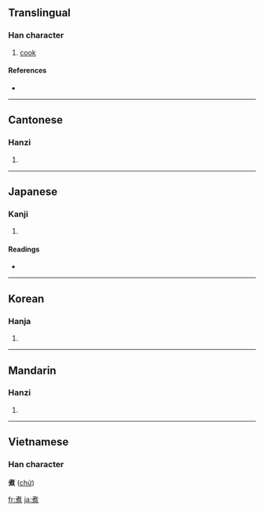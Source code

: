{{also|煑}}
==Translingual==

===Han character===
{{Han char|rn=86|rad=火|as=08|sn=12|four=4433<sub>6</sub>|canj=十日火 (JAF)}}

# [[cook]]

====References====
* {{Han ref|kx=0678.161|dkj=19165|dj=1087.170|hdz=32211.110|uh=716E|ud=29038|bh=B54E|bd=46414}}

----

==Cantonese==

===Hanzi===
{{yue-hanzi|jyut=|y=jyu2}}

# {{defn|Cantonese}}

----

==Japanese==

===Kanji===
{{ja-kanji|grade=c|rs=火08}}

# {{defn|Japanese}}

====Readings====
* {{ja-readings|on=[[しゃ]] (sha), [[しょ]] (sho)|kun=[[にる]] (niru), [[にえる]] (nieru)}}

----

==Korean==

===Hanja===
{{ko-hanja|hangeul=자|eumhun=|rv=ja|mr=cha|y=ca}}

# {{defn|Korean}}

----

==Mandarin==

===Hanzi===
{{cmn-hanzi|pin=[[zhǔ]] ([[zhu3]])|wg=chu<sup>3</sup>}}

# {{defn|Mandarin}}

----

==Vietnamese==
===Han character===
'''煮''' ([[chử]])

[[fr:煮]]
[[ja:煮]]